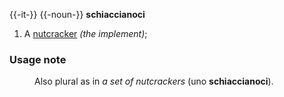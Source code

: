 {{-it-}}
{{-noun-}}
'''schiaccianoci''' {{m}} {{p}}
# A [[nutcracker]] ''(the implement)''; 
===Usage note===
:Also plural as in ''a set of nutcrackers'' (uno '''schiaccianoci''').